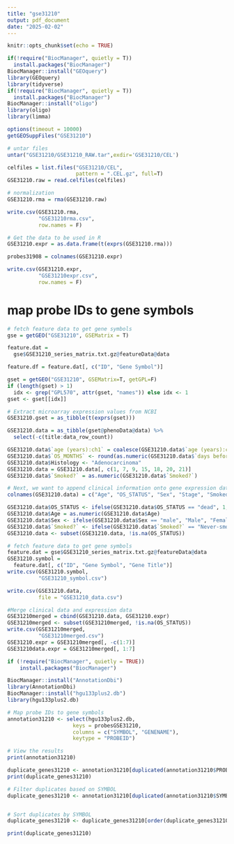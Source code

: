 ```yaml
---
title: "gse31210"
output: pdf_document
date: "2025-02-02"
---
```


```r
knitr::opts_chunk$set(echo = TRUE)
```

```r
if(!require("BiocManager", quietly = T))
  install.packages("BiocManager")
BiocManager::install("GEOquery")
library(GEOquery)
library(tidyverse)
if(!require("BiocManager", quietly = T))
  install.packages("BiocManager")
BiocManager::install("oligo")
library(oligo)
library(limma)
```

```r
options(timeout = 10000)
getGEOSuppFiles("GSE31210")

# untar files
untar("GSE31210/GSE31210_RAW.tar",exdir='GSE31210/CEL')

celfiles = list.files("GSE31210/CEL",
                      pattern = ".CEL.gz", full=T)
GSE31210.raw = read.celfiles(celfiles)

# normalization 
GSE31210.rma = rma(GSE31210.raw)

write.csv(GSE31210.rma, 
          "GSE31210rma.csv",
          row.names = F)

# Get the data to be used in R
GSE31210.expr = as.data.frame(t(exprs(GSE31210.rma)))

probes31908 = colnames(GSE31210.expr)

write.csv(GSE31210.expr, 
          "GSE31210expr.csv",
          row.names = F)

```

# map probe IDs to gene symbols
```r
# fetch feature data to get gene symbols
gse = getGEO("GSE31210", GSEMatrix = T)

feature.dat = 
  gse$GSE31210_series_matrix.txt.gz@featureData@data

feature.df = feature.dat[, c("ID", "Gene Symbol")]

gset = getGEO("GSE31210", GSEMatrix=T, getGPL=F)
if (length(gset) > 1) 
  idx <- grep("GPL570", attr(gset, "names")) else idx <- 1
gset <- gset[[idx]]

# Extract microarray expression values from NCBI
GSE31210.gset = as_tibble(t(exprs(gset)))

GSE31210.data = as_tibble(gset@phenoData@data) %>%
  select(-c(title:data_row_count))

GSE31210.data$`age (years):ch1` = coalesce(GSE31210.data$`age (years):ch1`, GSE31210.data$`age:ch1`)
GSE31210.data$`OS_MONTHS` <- round(as.numeric(GSE31210.data$`days before death/censor:ch1`) / 30.44, 2)
GSE31210.data$Histology <- "Adenocarcinoma"
GSE31210.data = GSE31210.data[, c(1, 7, 9, 15, 18, 20, 21)]
GSE31210.data$`Smoked?` = as.numeric(GSE31210.data$`Smoked?`)

# Next, we want to append clinical information onto gene expression data
colnames(GSE31210.data) = c("Age", "OS_STATUS", "Sex", "Stage", "Smoked?", "OS_MONTHS", "Histology")

GSE31210.data$OS_STATUS <- ifelse(GSE31210.data$OS_STATUS == "dead", 1, 0)
GSE31210.data$Age = as.numeric(GSE31210.data$Age)
GSE31210.data$Sex <- ifelse(GSE31210.data$Sex == "male", "Male", "Female")
GSE31210.data$`Smoked?` <- ifelse(GSE31210.data$`Smoked?` == "Never-smoker", "0", "1")
GSE31210.data <- subset(GSE31210.data, !is.na(OS_STATUS))

# fetch feature data to get gene symbols
feature.dat = gse$GSE31210_series_matrix.txt.gz@featureData@data 
GSE31210.symbol = 
  feature.dat[, c("ID", "Gene Symbol", "Gene Title")]
write.csv(GSE31210.symbol, 
          "GSE31210_symbol.csv")

write.csv(GSE31210.data, 
          file = "GSE31210_data.csv")
```


```r
#Merge clinical data and expression data
GSE31210merged = cbind(GSE31210.data, GSE31210.expr)
GSE31210merged <- subset(GSE31210merged, !is.na(OS_STATUS))
write.csv(GSE31210merged, 
          "GSE31210merged.csv")
GSE31210.expr = GSE31210merged[, -c(1:7)]
GSE31210data.expr = GSE31210merged[, 1:7]
```

```r
if (!require("BiocManager", quietly = TRUE))
    install.packages("BiocManager")

BiocManager::install("AnnotationDbi")
library(AnnotationDbi)
BiocManager::install("hgu133plus2.db")
library(hgu133plus2.db)

# Map probe IDs to gene symbols
annotation31210 <- select(hgu133plus2.db,
                     keys = probesGSE31210,
                     columns = c("SYMBOL", "GENENAME"),
                     keytype = "PROBEID")

# View the results
print(annotation31210)

duplicate_genes31210 <- annotation31210[duplicated(annotation31210$PROBEID), ]
print(duplicate_genes31210)

# Filter duplicates based on SYMBOL
duplicate_genes31210 <- annotation31210[duplicated(annotation31210$SYMBOL) | duplicated(annotation31210$SYMBOL, fromLast = TRUE), ]


# Sort duplicates by SYMBOL
duplicate_genes31210 <- duplicate_genes31210[order(duplicate_genes31210$SYMBOL), ]

print(duplicate_genes31210)
```

